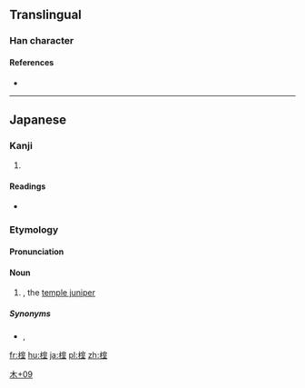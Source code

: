 ==Translingual==

===Han character===
{{Han char|rn=75|rad=木|as=09|sn=13|four=|canj=DJMG|ids=⿰木室}}

====References====
* {{Han ref|kx=0542.191|dkj=15217|dj=0930.240|hdz=21255.091|uh=6981|ud=27009}}

----

==Japanese==

===Kanji===
{{ja-kanji|grade=|rs=木09}}

# {{taxlink|Juniperus rigida|species|noshow=1}}

====Readings====
* {{ja-readings|on=|kun=[[むろ]] (muro)}}

===Etymology===
{{rfe|lang=ja}}
{{ja-kanjitab|むろ|yomi=k}}

====Pronunciation====
{{ja-pron|むろ|yomi=k}}

====Noun====
{{ja-noun|むろ|ムロ}}

# {{taxlink|Juniperus rigida|species|noshow=1}}, the [[temple juniper]]

=====Synonyms=====
* {{ja-r|杜松|ねず}}, {{ja-r|鼠刺し|ねずみさし}}

[[Category:Japanese-only CJKV Characters|木+09]]

[[fr:榁]]
[[hu:榁]]
[[ja:榁]]
[[pl:榁]]
[[zh:榁]]